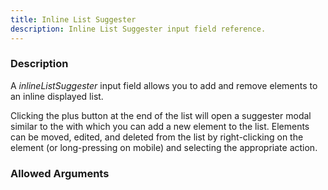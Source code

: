 ```yaml
---
title: Inline List Suggester
description: Inline List Suggester input field reference.
---
```



<InputFieldInfo type={InputFieldType.INLINE_LIST_SUGGESTER}></InputFieldInfo>

### Description

A _inlineListSuggester_ input field allows you to add and remove elements to an inline displayed list.

Clicking the plus button at the end of the list will open a suggester modal similar to the <InputFieldLink type={InputFieldType.LIST_SUGGESTER}></InputFieldLink> with which you can add a new element to the list.
Elements can be moved, edited, and deleted from the list by right-clicking on the element (or long-pressing on mobile) and selecting the appropriate action.

### Allowed Arguments

<InputFieldAllowedArguments type={InputFieldType.INLINE_LIST_SUGGESTER}></InputFieldAllowedArguments>

